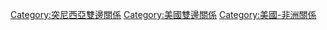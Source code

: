 [[Category:突尼西亞雙邊關係|Category:突尼西亞雙邊關係]]
[[Category:美國雙邊關係|Category:美國雙邊關係]]
[[Category:美國-非洲關係|Category:美國-非洲關係]]